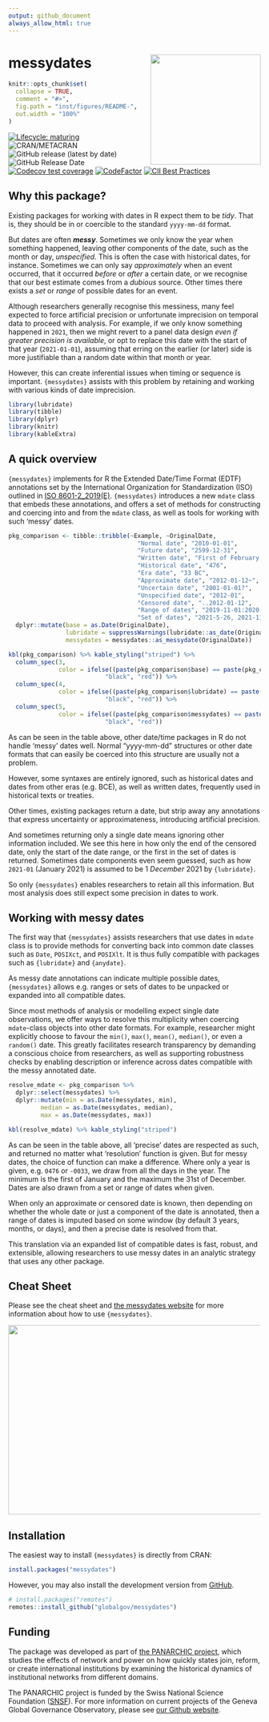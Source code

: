 ```yaml
---
output: github_document
always_allow_html: true
---
```


# messydates <img src="inst/figures/messydates_hexlogo.png" align="right" width="220"/>

```r
knitr::opts_chunk$set(
  collapse = TRUE,
  comment = "#>",
  fig.path = "inst/figures/README-",
  out.width = "100%"
)
```

<!-- badges: start -->
[![Lifecycle: maturing](https://img.shields.io/badge/lifecycle-maturing-blue.svg)](https://lifecycle.r-lib.org/articles/stages.html#maturing)
![CRAN/METACRAN](https://img.shields.io/cran/v/messydates)
![GitHub release (latest by date)](https://img.shields.io/github/v/release/globalgov/messydates)
![GitHub Release Date](https://img.shields.io/github/release-date/globalgov/messydates)
<!-- ![GitHub issues](https://img.shields.io/github/issues-raw/globalgov/messydates) -->
[![Codecov test coverage](https://codecov.io/gh/globalgov/messydates/branch/main/graph/badge.svg)](https://app.codecov.io/gh/globalgov/messydates?branch=main)
[![CodeFactor](https://www.codefactor.io/repository/github/globalgov/messydates/badge)](https://www.codefactor.io/repository/github/globalgov/messydates)
[![CII Best Practices](https://bestpractices.coreinfrastructure.org/projects/5061/badge)](https://bestpractices.coreinfrastructure.org/projects/5061)
<!-- badges: end -->

## Why this package?

Existing packages for working with dates in R expect them to be _tidy_.
That is, they should be in or coercible to the standard `yyyy-mm-dd` format.

But dates are often **_messy_**.
Sometimes we only know the year when something happened,
leaving other components of the date, such as the month or day, _unspecified_.
This is often the case with historical dates, for instance.
Sometimes we can only say _approximately_ when an event occurred,
that it occurred _before_ or _after_ a certain date,
or we recognise that our best estimate comes from a _dubious_ source.
Other times there exists a _set_ or _range_ of possible dates for an event.

Although researchers generally recognise this messiness,
many feel expected to force artificial precision or unfortunate imprecision 
on temporal data to proceed with analysis.
For example, if we only know something happened in `2021`,
then we might revert to a panel data design
_even if greater precision is available_,
or opt to replace this date with the start of that year (`2021-01-01`),
assuming that erring on the earlier (or later) side is more justifiable than 
a random date within that month or year.

However, this can create inferential issues when timing or sequence is important.
`{messydates}` assists with this problem by retaining and working
with various kinds of date imprecision.

```r
library(lubridate)
library(tibble)
library(dplyr)
library(knitr)
library(kableExtra)
```

## A quick overview

`{messydates}` implements for R the Extended Date/Time Format (EDTF) annotations
set by the International Organization for Standardization (ISO) 
outlined in [ISO 8601-2_2019(E)](https://www.iso.org/standard/70908.html).
`{messydates}` introduces a new `mdate` class that embeds these annotations,
and offers a set of methods for constructing and coercing into and from the `mdate` class,
as well as tools for working with such 'messy' dates.

```r
pkg_comparison <- tibble::tribble(~Example, ~OriginalDate,
                                    "Normal date", "2010-01-01",
                                    "Future date", "2599-12-31",
                                    "Written date", "First of February, two thousand and twenty-one",
                                    "Historical date", "476",
                                    "Era date", "33 BC",
                                    "Approximate date", "2012-01-12~",
                                    "Uncertain date", "2001-01-01?",
                                    "Unspecified date", "2012-01",
                                    "Censored date", "..2012-01-12", 
                                    "Range of dates", "2019-11-01:2020-01-01",
                                    "Set of dates", "2021-5-26, 2021-11-19, 2021-12-4") %>%
  dplyr::mutate(base = as.Date(OriginalDate),
                lubridate = suppressWarnings(lubridate::as_date(OriginalDate)),
                messydates = messydates::as_messydate(OriginalDate))
```

```r
kbl(pkg_comparison) %>% kable_styling("striped") %>% 
  column_spec(3, 
              color = ifelse((paste(pkg_comparison$base) == paste(pkg_comparison$messydates)),
                           "black", "red")) %>% 
  column_spec(4, 
              color = ifelse((paste(pkg_comparison$lubridate) == paste(pkg_comparison$messydates)),
                           "black", "red")) %>% 
  column_spec(5, 
              color = ifelse((paste(pkg_comparison$messydates) == paste(pkg_comparison$messydates)),
                           "black", "red"))
```

As can be seen in the table above,
other date/time packages in R do not handle 'messy' dates well.
Normal "yyyy-mm-dd" structures or other date formats that can easily be
coerced into this structure are usually not a problem.

However, some syntaxes are entirely ignored,
such as historical dates and dates from other eras (e.g. BCE),
as well as written dates, frequently used in historical texts or treaties.

Other times, existing packages return a date, but strip away any annotations 
that express uncertainty or approximateness,
introducing artificial precision.

And sometimes returning only a single date means ignoring other information included.
We see this here in how only the end of the censored date,
only the start of the date range, or the first in the set of dates is returned.
Sometimes date components even seem guessed, such as how `2021-01` (January 2021)
is assumed to be 1 _December_ 2021 by `{lubridate}`.

So only `{messydates}` enables researchers to retain all this information.
But most analysis does still expect some precision in dates to work.

## Working with messy dates

The first way that `{messydates}` assists researchers that use dates in `mdate` class
is to provide methods for converting back into common date classes 
such as `Date`, `POSIXct`, and `POSIXlt`.
It is thus fully compatible with packages such as `{lubridate}` and `{anydate}`.

As messy date annotations can indicate multiple possible dates,
`{messydates}` allows e.g. ranges or sets of dates to be 
unpacked or expanded into all compatible dates.

Since most methods of analysis or modelling expect single date observations,
we offer ways to resolve this multiplicity when coercing `mdate`-class objects
into other date formats.
For example, researcher might explicitly choose to favour
the `min()`, `max()`, `mean()`, `median()`, or even a `random()` date.
This greatly facilitates research transparency by demanding a conscious choice from researchers,
as well as supporting robustness checks by enabling description or inference across
dates compatible with the messy annotated date.

```r
resolve_mdate <- pkg_comparison %>% 
  dplyr::select(messydates) %>% 
  dplyr::mutate(min = as.Date(messydates, min),
         median = as.Date(messydates, median),
         max = as.Date(messydates, max))
```

```r
kbl(resolve_mdate) %>% kable_styling("striped")
```

As can be seen in the table above, all 'precise' dates are respected as such,
and returned no matter what 'resolution' function is given.
But for messy dates, the choice of function can make a difference.
Where only a year is given, e.g. `0476` or `-0033`,
we draw from all the days in the year.
The minimum is the first of January and the maximum the 31st of December.
Dates are also drawn from a set or range of dates when given.

When only an approximate or censored date is known,
then depending on whether the whole date or just a component of the date is annotated,
then a range of dates is imputed based on some window (by default 3 years, months, or days),
and then a precise date is resolved from that.

This translation via an expanded list of compatible dates is fast, robust, and extensible,
allowing researchers to use messy dates in an analytic strategy that uses any other package.

## Cheat Sheet

Please see the cheat sheet and [the messydates website](https://globalgov.github.io/messydates/) for more information about 
how to use `{messydates}`.

<a href="https://github.com/globalgov/messydates/blob/main/inst/figures/cheatsheet.pdf"><img src="https://raw.githubusercontent.com/globalgov/messydates/main/inst/figures/cheatsheet.png" width="525" height="378"/></a>

## Installation

The easiest way to install `{messydates}` is directly from CRAN:

``` r
install.packages("messydates")
```

However, you may also install the development version from [GitHub](https://github.com/).

``` r
# install.packages("remotes")
remotes::install_github("globalgov/messydates")
```

## Funding

The package was developed as part of [the PANARCHIC project](https://panarchic.ch), 
which studies the effects of network and power on how quickly states join, reform, or create 
international institutions by examining the historical dynamics of institutional networks from different domains.

The PANARCHIC project is funded by the Swiss National Science Foundation ([SNSF](https://p3.snf.ch/Project-188976)).
For more information on current projects of the Geneva Global Governance Observatory, 
please see [our Github website](https://github.com/globalgov).
